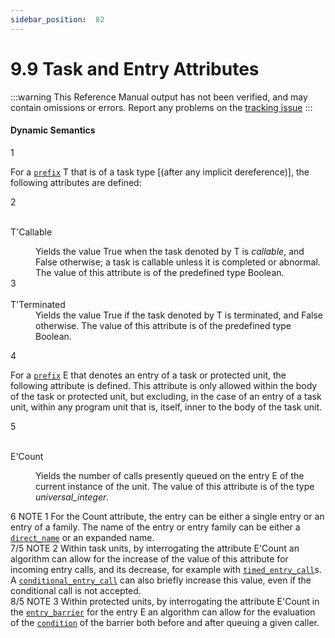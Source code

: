 ```yaml
---
sidebar_position:  82
---
```


# 9.9 Task and Entry Attributes

:::warning
This Reference Manual output has not been verified,
and may contain omissions or errors.
Report any problems on the [tracking issue](https://github.com/ada-lang-io/ada-lang-io/issues/20)
:::



#### Dynamic Semantics

<MarginText>1</MarginText>
<p>For a <code><a href="../AA-4/AA-4.1#S0093">prefix</a></code> T that is of a task type [(after any implicit dereference)], the following attributes are defined: <br /></p>

<MarginText>2</MarginText>
<dt><br/>T'Callable</dt>
<dl>
<dd>Yields the value True when the task denoted by T is <em>callable</em>, and False otherwise; a task is callable unless it is completed or abnormal. The value of this attribute is of the predefined type Boolean.<br /></dd>
<MarginText>3</MarginText>
<dt><br/>T'Terminated</dt>
<dd>Yields the value True if the task denoted by T is terminated, and False otherwise. The value of this attribute is of the predefined type Boolean. <br /></dd>
</dl>
<MarginText>4</MarginText>
<p>For a <code><a href="../AA-4/AA-4.1#S0093">prefix</a></code> E that denotes an entry of a task or protected unit, the following attribute is defined. This attribute is only allowed within the body of the task or protected unit, but excluding, in the case of an entry of a task unit, within any program unit that is, itself, inner to the body of the task unit. <br /></p>

<MarginText>5</MarginText>
<dt><br/>E'Count</dt>
<dl>
<dd>Yields the number of calls presently queued on the entry E of the current instance of the unit. The value of this attribute is of the type <em>universal_integer</em>.<br /></dd>
</dl>
<AnnotatedOnly>
<MarginText>6</MarginText>
<Admonition type="aarm" aarm="note">
NOTE 1   For the Count attribute, the entry can be either a single entry or an entry of a family. The name of the entry or entry family can be either a <code><a href="../AA-4/AA-4.1#S0092">direct_name</a></code> or an expanded name.<br /></Admonition>
</AnnotatedOnly>

<AnnotatedOnly>
<MarginText>7/5</MarginText>
<MarginInfo items={["AI12-0442-1"]} />
<Admonition type="aarm" aarm="note">
NOTE 2   Within task units, by  interrogating the attribute E'Count an algorithm can  allow for the increase of the value of this attribute for incoming entry calls, and its decrease, for example with <code><a href="../AA-9/AA-9.7#S0276">timed_entry_call</a></code>s. A  <code><a href="../AA-9/AA-9.7#S0279">conditional_entry_call</a></code> can also  briefly increase this value, even if the conditional call is not accepted.<br /></Admonition>
</AnnotatedOnly>

<AnnotatedOnly>
<MarginText>8/5</MarginText>
<MarginInfo items={["AI12-0442-1"]} />
<Admonition type="aarm" aarm="note">
NOTE 3   Within protected units, by  interrogating the attribute E'Count in the <code><a href="../AA-9/AA-9.5#S0262">entry_barrier</a></code> for the entry E an algorithm can  allow for the evaluation of the <code><a href="../AA-4/AA-4.5#S0150">condition</a></code> of the barrier both before and after queuing a given caller. <br /></Admonition>
</AnnotatedOnly>

